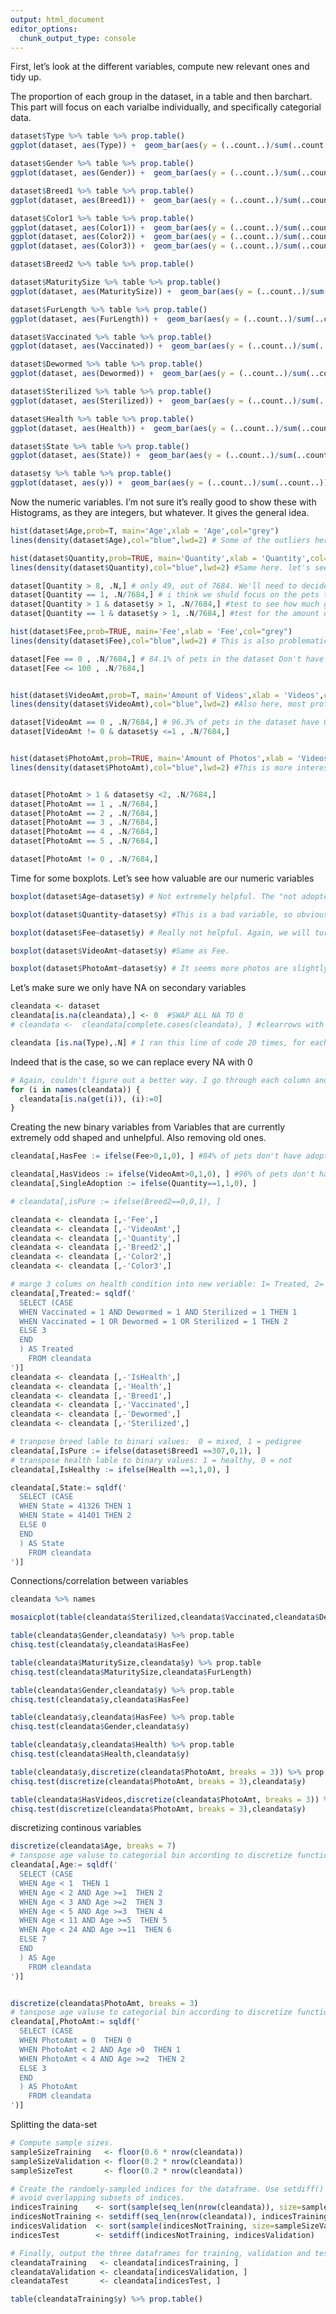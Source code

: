 ```yaml
---
output: html_document
editor_options: 
  chunk_output_type: console
---
```

First, let's look at the different variables, compute new relevant ones and tidy up.

The proportion of each group in the dataset, in a table and then barchart. This part will 
focus on each varialbe individually, and specifically categorial data. 
```r
dataset$Type %>% table %>% prop.table()
ggplot(dataset, aes(Type)) +  geom_bar(aes(y = (..count..)/sum(..count..))) + ylab('Proportion')

dataset$Gender %>% table %>% prop.table()
ggplot(dataset, aes(Gender)) +  geom_bar(aes(y = (..count..)/sum(..count..))) + ylab('Proportion')

dataset$Breed1 %>% table %>% prop.table()
ggplot(dataset, aes(Breed1)) +  geom_bar(aes(y = (..count..)/sum(..count..))) + ylab('Proportion')

dataset$Color1 %>% table %>% prop.table()
ggplot(dataset, aes(Color1)) +  geom_bar(aes(y = (..count..)/sum(..count..))) + ylab('Proportion')
ggplot(dataset, aes(Color2)) +  geom_bar(aes(y = (..count..)/sum(..count..))) + ylab('Proportion')
ggplot(dataset, aes(Color3)) +  geom_bar(aes(y = (..count..)/sum(..count..))) + ylab('Proportion')

dataset$Breed2 %>% table %>% prop.table()

dataset$MaturitySize %>% table %>% prop.table()
ggplot(dataset, aes(MaturitySize)) +  geom_bar(aes(y = (..count..)/sum(..count..))) + ylab('Proportion')

dataset$FurLength %>% table %>% prop.table()
ggplot(dataset, aes(FurLength)) +  geom_bar(aes(y = (..count..)/sum(..count..))) + ylab('Proportion')

dataset$Vaccinated %>% table %>% prop.table()
ggplot(dataset, aes(Vaccinated)) +  geom_bar(aes(y = (..count..)/sum(..count..))) + ylab('Proportion')

dataset$Dewormed %>% table %>% prop.table()
ggplot(dataset, aes(Dewormed)) +  geom_bar(aes(y = (..count..)/sum(..count..))) + ylab('Proportion')

dataset$Sterilized %>% table %>% prop.table()
ggplot(dataset, aes(Sterilized)) +  geom_bar(aes(y = (..count..)/sum(..count..))) + ylab('Proportion')

dataset$Health %>% table %>% prop.table()
ggplot(dataset, aes(Health)) +  geom_bar(aes(y = (..count..)/sum(..count..))) + ylab('Proportion')

dataset$State %>% table %>% prop.table()
ggplot(dataset, aes(State)) +  geom_bar(aes(y = (..count..)/sum(..count..))) + ylab('Proportion')

dataset$y %>% table %>% prop.table()
ggplot(dataset, aes(y)) +  geom_bar(aes(y = (..count..)/sum(..count..))) + ylab('Proportion')  # Almost no cases of 0. We need to take this into consideration when we split into Train and Validation

```

Now the numeric variables. I'm not sure it's really good to show these with Histograms, as they are integers, but whatever. It gives the general idea.
```r
hist(dataset$Age,prob=T, main='Age',xlab = 'Age',col="grey")
lines(density(dataset$Age),col="blue",lwd=2) # Some of the outliers here are disturbing. We will remove them and create this again later

hist(dataset$Quantity,prob=TRUE, main='Quantity',xlab = 'Quantity',col="grey")
lines(density(dataset$Quantity),col="blue",lwd=2) #Same here. let's see exactly how many we have above 8

dataset[Quantity > 8, .N,] # only 49, out of 7684. We'll need to decide what to do with these profiles. 
dataset[Quantity == 1, .N/7684,] # i think we shuld focus on the pets that not in groups and do the prediction on them.
dataset[Quantity > 1 & dataset$y > 1, .N/7684,] #test to see how much goupe pets DONT get adopted
dataset[Quantity == 1 & dataset$y > 1, .N/7684,] #test for the amount of NOT adopted pets that come in group of one.

hist(dataset$Fee,prob=TRUE, main='Fee',xlab = 'Fee',col="grey")
lines(density(dataset$Fee),col="blue",lwd=2) # This is also problematic. Most are zeroes and then disperesed. We'll probably be best to create a binary variable indicating a fee existed

dataset[Fee == 0 , .N/7684,] # 84.1% of pets in the dataset Don't have adoption fees.
dataset[Fee <= 100 , .N/7684,]


hist(dataset$VideoAmt,prob=T, main='Amount of Videos',xlab = 'Videos',col="grey")
lines(density(dataset$VideoAmt),col="blue",lwd=2) #Also here, most profiles have 0 videos. Might be better as a binary variable indicating the existent of videos 

dataset[VideoAmt == 0 , .N/7684,] # 96.3% of pets in the dataset have 0 videos in their profiles. 
dataset[VideoAmt != 0 & dataset$y <=1 , .N/7684,]


hist(dataset$PhotoAmt,prob=TRUE, main='Amount of Photos',xlab = 'Videos',col="grey")
lines(density(dataset$PhotoAmt),col="blue",lwd=2) #This is more interesting. Seems like you usually have 1 picture, but it is rather common to have more. 


dataset[PhotoAmt > 1 & dataset$y <2, .N/7684,]
dataset[PhotoAmt == 1 , .N/7684,]
dataset[PhotoAmt == 2 , .N/7684,]
dataset[PhotoAmt == 3 , .N/7684,]
dataset[PhotoAmt == 4 , .N/7684,]
dataset[PhotoAmt == 5 , .N/7684,]

dataset[PhotoAmt != 0 , .N/7684,]

```

Time for some boxplots. Let's see how valuable are our numeric variables
```r
boxplot(dataset$Age~dataset$y) # Not extremely helpful. The "not adopted" category is slightly older, but not enough. 

boxplot(dataset$Quantity~dataset$y) #This is a bad variable, so obviously it is also bad here. In general it seems people are less inclined to adopt pets in groups, which makes sense. 

boxplot(dataset$Fee~dataset$y) # Really not helpful. Again, we will turn this into a binary variable and see if that makes a difference. 

boxplot(dataset$VideoAmt~dataset$y) #Same as Fee. 

boxplot(dataset$PhotoAmt~dataset$y) # It seems more photos are slightly helpful for increasing the odds for adoption, but only slightly. 
```

Let's make sure we only have NA on secondary variables
```r
cleandata <- dataset
cleandata[is.na(cleandata),] <- 0  #SWAP ALL NA TO 0
# cleandata <-  cleandata[complete.cases(cleandata), ] #clearrows with NA

cleandata [is.na(Type),.N] # I ran this line of code 20 times, for each variable manually, because I couldn't figure out how to do it more efficiantly. 
```

Indeed that is the case, so we can replace every NA with 0
```r
# Again, couldn't figure out a better way. I go through each column and change only the NA with 0. 
for (i in names(cleandata)) {
  cleandata[is.na(get(i)), (i):=0] 
} 
```

Creating the new binary variables from Variables that are currently extremely odd shaped and unhelpful. Also removing old ones.
```r
cleandata[,HasFee := ifelse(Fee>0,1,0), ] #84% of pets don't have adoption fee. In order for the those who have fees those who have fees to become a meaningful group we are turning this Binary

cleandata[,HasVideos := ifelse(VideoAmt>0,1,0), ] #96% of pets don't have videos on their profiles. This is why it is more interesting to ask if having videos at all make any difference, hence we turn this Binary as well. 
cleandata[,SingleAdoption := ifelse(Quantity==1,1,0), ]

# cleandata[,isPure := ifelse(Breed2==0,0,1), ]

cleandata <- cleandata [,-'Fee',]
cleandata <- cleandata [,-'VideoAmt',]
cleandata <- cleandata [,-'Quantity',]
cleandata <- cleandata [,-'Breed2',]
cleandata <- cleandata [,-'Color2',]
cleandata <- cleandata [,-'Color3',]

# marge 3 colums on health condition into new veriable: 1= Treated, 2= semi treated, 3= not treated
cleandata[,Treated:= sqldf('
  SELECT (CASE
  WHEN Vaccinated = 1 AND Dewormed = 1 AND Sterilized = 1 THEN 1
  WHEN Vaccinated = 1 OR Dewormed = 1 OR Sterilized = 1 THEN 2
  ELSE 3
  END
  ) AS Treated
    FROM cleandata
')]
cleandata <- cleandata [,-'IsHealth',]
cleandata <- cleandata [,-'Health',]
cleandata <- cleandata [,-'Breed1',]
cleandata <- cleandata [,-'Vaccinated',]
cleandata <- cleandata [,-'Dewormed',]
cleandata <- cleandata [,-'Sterilized',]

# tranpose breed lable to binari values:  0 = mixed, 1 = pedigree
cleandata[,IsPure := ifelse(dataset$Breed1 ==307,0,1), ]
# transpose health lable to binary values: 1 = healthy, 0 = not
cleandata[,IsHealthy := ifelse(Health ==1,1,0), ]

cleandata[,State:= sqldf('
  SELECT (CASE
  WHEN State = 41326 THEN 1
  WHEN State = 41401 THEN 2
  ELSE 0
  END
  ) AS State
    FROM cleandata
')]


```

Connections/correlation between variables
```r
cleandata %>% names

mosaicplot(table(cleandata$Sterilized,cleandata$Vaccinated,cleandata$Dewormed), color = T, main = 'Sterilized, Vaccinated, Dewormed MosaicPlot')

table(cleandata$Gender,cleandata$y) %>% prop.table
chisq.test(cleandata$y,cleandata$HasFee)

table(cleandata$MaturitySize,cleandata$y) %>% prop.table
chisq.test(cleandata$MaturitySize,cleandata$FurLength)

table(cleandata$Gender,cleandata$y) %>% prop.table
chisq.test(cleandata$y,cleandata$HasFee)

table(cleandata$y,cleandata$HasFee) %>% prop.table
chisq.test(cleandata$Gender,cleandata$y)

table(cleandata$y,cleandata$Health) %>% prop.table
chisq.test(cleandata$Health,cleandata$y)

table(cleandata$y,discretize(cleandata$PhotoAmt, breaks = 3)) %>% prop.table
chisq.test(discretize(cleandata$PhotoAmt, breaks = 3),cleandata$y)

table(cleandata$HasVideos,discretize(cleandata$PhotoAmt, breaks = 3)) %>% prop.table
chisq.test(discretize(cleandata$PhotoAmt, breaks = 3),cleandata$y)
```

discretizing continous variables
```r
discretize(cleandata$Age, breaks = 7) 
# tanspose age valuse to categorial bin according to discretize function
cleandata[,Age:= sqldf('
  SELECT (CASE
  WHEN Age < 1  THEN 1
  WHEN Age < 2 AND Age >=1  THEN 2
  WHEN Age < 3 AND Age >=2  THEN 3
  WHEN Age < 5 AND Age >=3  THEN 4
  WHEN Age < 11 AND Age >=5  THEN 5
  WHEN Age < 24 AND Age >=11  THEN 6
  ELSE 7
  END
  ) AS Age
    FROM cleandata
')]


discretize(cleandata$PhotoAmt, breaks = 3) 
# tanspose age valuse to categorial bin according to discretize function
cleandata[,PhotoAmt:= sqldf('
  SELECT (CASE
  WHEN PhotoAmt = 0  THEN 0
  WHEN PhotoAmt < 2 AND Age >0  THEN 1
  WHEN PhotoAmt < 4 AND Age >=2  THEN 2
  ELSE 3
  END
  ) AS PhotoAmt
    FROM cleandata
')]
```


Splitting the data-set
```r

# Compute sample sizes.
sampleSizeTraining   <- floor(0.6 * nrow(cleandata))
sampleSizeValidation <- floor(0.2 * nrow(cleandata))
sampleSizeTest       <- floor(0.2 * nrow(cleandata))

# Create the randomly-sampled indices for the dataframe. Use setdiff() to
# avoid overlapping subsets of indices.
indicesTraining    <- sort(sample(seq_len(nrow(cleandata)), size=sampleSizeTraining))
indicesNotTraining <- setdiff(seq_len(nrow(cleandata)), indicesTraining)
indicesValidation  <- sort(sample(indicesNotTraining, size=sampleSizeValidation))
indicesTest        <- setdiff(indicesNotTraining, indicesValidation)

# Finally, output the three dataframes for training, validation and test.
cleandataTraining   <- cleandata[indicesTraining, ]
cleandataValidation <- cleandata[indicesValidation, ]
cleandataTest       <- cleandata[indicesTest, ]

table(cleandataTraining$y) %>% prop.table()
```

